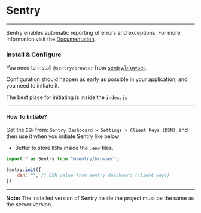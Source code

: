 
<Meta title="Services/Sentry" />

# Sentry

---

Sentry enables automatic reporting of errors and exceptions. For more information visit the [Documentation]("https://docs.sentry.io/").

### Install & Configure

You need to install `@sentry/browser` from [sentry/browser]("https://www.npmjs.com/package/@sentry/browser").

Configuration should happen as early as possible in your application, and you need to initiate it.

The best place for initiating is inside the `index.js`

---

#### How To Initiate?

Get the `DSN` from: `Sentry Dashboard > Settings > Client Keys (DSN)`, and then use it when you initiate Sentry like below:

-   Better to store `DSNs` inside the `.env` files.

```js
import * as Sentry from "@sentry/browser";

Sentry.init({
	dsn: "", // DSN value from sentry dashboard (client keys)
});
```

---

**Note:**
The installed version of Sentry inside the project must be the same as the server version.
